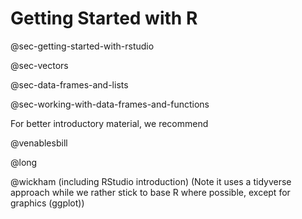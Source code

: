 # Getting Started with R {#sec-introduction}

@sec-getting-started-with-rstudio

@sec-vectors

@sec-data-frames-and-lists

@sec-working-with-data-frames-and-functions

For better introductory material, we recommend

@venablesbill

@long

@wickham (including RStudio introduction) (Note it uses a tidyverse approach while we rather stick to base R where possible, except for graphics (ggplot))
